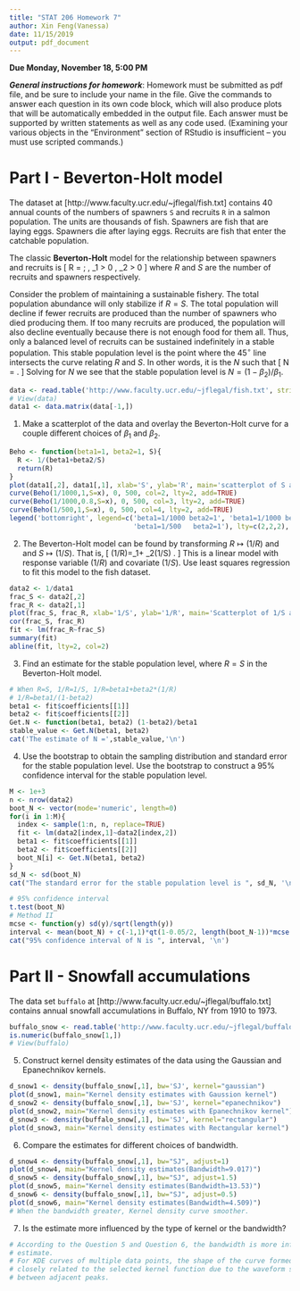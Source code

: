 ```yaml
---
title: "STAT 206 Homework 7"
author: Xin Feng(Vanessa)
date: 11/15/2019
output: pdf_document
---
```


**Due Monday, November 18, 5:00 PM**

***General instructions for homework***: Homework must be submitted as pdf file, and be sure to include your name in the file.  Give the commands to answer each question in its own code block, which will also produce plots that will be automatically embedded in the output file. Each answer must be supported by written statements as well as any code used.  (Examining your various objects in the "Environment" section of RStudio is insufficient -- you must use scripted commands.)

Part I - Beverton-Holt model
==========

The dataset at [http://www.faculty.ucr.edu/~jflegal/fish.txt] contains 40 annual counts of the numbers of spawners `S` and recruits `R` in a salmon population.  The units are thousands of fish. Spawners are fish that are laying eggs. Spawners die after laying eggs. Recruits are fish that enter the catchable population.

The classic **Beverton-Holt** model for the relationship between spawners and recruits is
\[
R = \frac{1}{\beta_1 + \beta_2 / S}\; , \quad \beta_1 > 0 , \beta_2 > 0
\]
where $R$ and $S$ are the number of recruits and spawners respectively.

Consider the problem of maintaining a sustainable fishery. The total population abundance will only stabilize if $R=S$. The total population will decline if fewer recruits are produced than the number of spawners who died producing them. If too many recruits are produced, the population will also decline eventually because there is not enough food for them all. Thus, only a balanced level of recruits can be sustained indefinitely in a stable population. This stable population level is the point where the $45^\circ$ line intersects the curve relating $R$ and $S$. In other words, it is the $N$ such that
\[
N = \frac{1}{\beta_1 + \beta_2 / N} .
\]
Solving for $N$ we see that the stable population level is $N = (1 - \beta_2) / \beta_1$.

```r
data <- read.table('http://www.faculty.ucr.edu/~jflegal/fish.txt', stringsAsFactors = FALSE)
# View(data)
data1 <- data.matrix(data[-1,])
```

1. Make a scatterplot of the data and overlay the Beverton-Holt curve for a couple different choices of $\beta_1$ and $\beta_2$.
```r
Beho <- function(beta1=1, beta2=1, S){
  R <- 1/(beta1+beta2/S)
  return(R)
}
plot(data1[,2], data1[,1], xlab='S', ylab='R', main='scatterplot of S and R')
curve(Beho(1/1000,1,S=x), 0, 500, col=2, lty=2, add=TRUE)
curve(Beho(1/1000,0.8,S=x), 0, 500, col=3, lty=2, add=TRUE)
curve(Beho(1/500,1,S=x), 0, 500, col=4, lty=2, add=TRUE)
legend('bottomright', legend=c('beta1=1/1000 beta2=1', 'beta1=1/1000 beta2=0.8',
                               'beta1=1/500   beta2=1'), lty=c(2,2,2), col=c(2,3,4))
```

2. The Beverton-Holt model can be found by transforming $R \mapsto (1/R)$ and  and $S \mapsto (1/S)$.  That is, 
\[
(1/R)=\beta_1+ \beta_2(1/S) .
\]
This is a linear model with response variable $(1/R)$ and covariate $(1/S)$. Use least squares regression to fit this model to the fish dataset.
```r
data2 <- 1/data1
frac_S <- data2[,2]
frac_R <- data2[,1]
plot(frac_S, frac_R, xlab='1/S', ylab='1/R', main='Scatterplot of 1/S and 1/R')
cor(frac_S, frac_R)
fit <- lm(frac_R~frac_S)
summary(fit)
abline(fit, lty=2, col=2)
```

3. Find an estimate for the stable population level, where $R=S$ in the Beverton-Holt model.
```r
# When R=S, 1/R=1/S, 1/R=beta1+beta2*(1/R)
# 1/R=beta1/(1-beta2)
beta1 <- fit$coefficients[[1]]
beta2 <- fit$coefficients[[2]]
Get.N <- function(beta1, beta2) (1-beta2)/beta1
stable_value <- Get.N(beta1, beta2)
cat('The estimate of N =',stable_value,'\n')
```
4. Use the bootstrap to obtain the sampling distribution and standard error for the stable population level.  Use the bootstrap to construct a 95% confidence interval for the stable population level.
```r
M <- 1e+3
n <- nrow(data2)
boot_N <- vector(mode='numeric', length=0)
for(i in 1:M){
  index <- sample(1:n, n, replace=TRUE)
  fit <- lm(data2[index,1]~data2[index,2])
  beta1 <- fit$coefficients[[1]]
  beta2 <- fit$coefficients[[2]]
  boot_N[i] <- Get.N(beta1, beta2)
}
sd_N <- sd(boot_N)
cat("The standard error for the stable population level is ", sd_N, '\n')

# 95% confidence interval
t.test(boot_N)
# Method II
mcse <- function(y) sd(y)/sqrt(length(y))
interval <- mean(boot_N) + c(-1,1)*qt(1-0.05/2, length(boot_N-1))*mcse(boot_N)
cat("95% confidence interval of N is ", interval, '\n')
```
Part II - Snowfall accumulations
==========

The data set `buffalo` at [http://www.faculty.ucr.edu/~jflegal/buffalo.txt] contains annual snowfall accumulations in Buffalo, NY from 1910 to 1973. 
```r
buffalo_snow <- read.table('http://www.faculty.ucr.edu/~jflegal/buffalo.txt')
is.numeric(buffalo_snow[1,])
# View(buffalo)
```
5. Construct kernel density estimates of the data using the Gaussian and Epanechnikov kernels.
```r
d_snow1 <- density(buffalo_snow[,1], bw='SJ', kernel="gaussian")
plot(d_snow1, main="Kernel density estimates with Gaussion kernel")
d_snow2 <- density(buffalo_snow[,1], bw='SJ', kernel="epanechnikov")
plot(d_snow2, main="Kernel density estimates with Epanechnikov kernel")
d_snow3 <- density(buffalo_snow[,1], bw='SJ', kernel="rectangular")
plot(d_snow3, main="Kernel density estimates with Rectangular kernel")
```

6. Compare the estimates for different choices of bandwidth.
```r
d_snow4 <- density(buffalo_snow[,1], bw="SJ", adjust=1)
plot(d_snow4, main="Kernel density estimates(Bandwidth=9.017)")
d_snow5 <- density(buffalo_snow[,1], bw="SJ", adjust=1.5)
plot(d_snow5, main="Kernel density estimates(Bandwidth=13.53)")
d_snow6 <- density(buffalo_snow[,1], bw="SJ", adjust=0.5)
plot(d_snow6, main="Kernel density estimates(Bandwidth=4.509)")
# When the bandwidth greater, Kernel density curve smoother.
```

7. Is the estimate more influenced by the type of kernel or the bandwidth? 
```r
# According to the Question 5 and Question 6, the bandwidth is more influenced the
# estimate.
# For KDE curves of multiple data points, the shape of the curve formed is not 
# closely related to the selected kernel function due to the waveform synthesis 
# between adjacent peaks.
```


